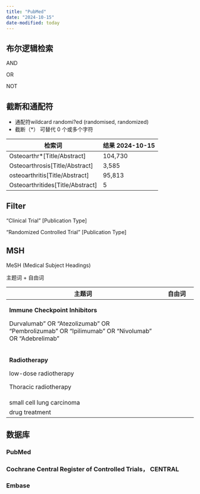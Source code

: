 ```yaml
---
title: "PubMed"
date: "2024-10-15"
date-modified: today
---
```


## 布尔逻辑检索

AND

OR

NOT

## 截断和通配符

-   通配符wildcard randomi?ed (randomised, randomized)
-   截断（\*） 可替代 0 个或多个字符

| 检索词                             | 结果 2024-10-15 |
|------------------------------------|-----------------|
| Osteoarthr\*\[Title/Abstract\]     | 104,730         |
| Osteoarthrosis\[Title/Abstract\]   | 3,585           |
| osteoarthritis\[Title/Abstract\]   | 95,813          |
| Osteoarthritides\[Title/Abstract\] | 5               |

## Filter

"Clinical Trial" \[Publication Type\]

"Randomized Controlled Trial" \[Publication Type\]

## MSH

MeSH (Medical Subject Headings)

主题词 + 自由词

+--------------------------------------------------------------------------------------------------+---------------------+
| 主题词                                                                                           | 自由词              |
+==================================================================================================+=====================+
| **Immune Checkpoint Inhibitors**                                                                 |                     |
|                                                                                                  |                     |
| Durvalumab" OR "Atezolizumab" OR "Pembrolizumab" OR "Ipilimumab" OR "Nivolumab" OR "Adebrelimab" |                     |
+--------------------------------------------------------------------------------------------------+---------------------+
| **Radiotherapy**                                                                                 |                     |
|                                                                                                  |                     |
| low-dose radiotherapy                                                                            |                     |
|                                                                                                  |                     |
| Thoracic radiotherapy                                                                            |                     |
+--------------------------------------------------------------------------------------------------+---------------------+
| small cell lung carcinoma                                                                        |                     |
+--------------------------------------------------------------------------------------------------+---------------------+
| drug treatment                                                                                   |                     |
+--------------------------------------------------------------------------------------------------+---------------------+

## 数据库

### PubMed

### Cochrane Central Register of Controlled Trials， CENTRAL

### Embase
